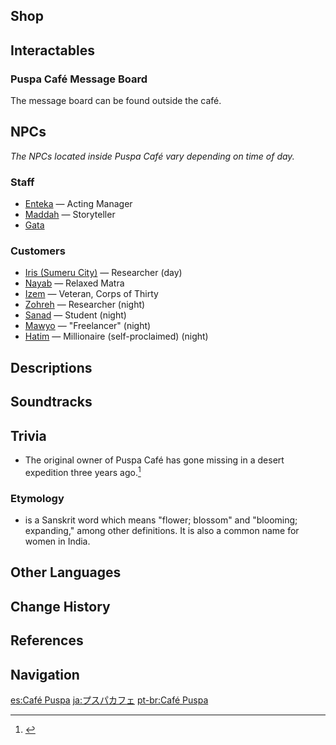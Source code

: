 {{Location Infobox
|image        = <gallery>
Puspa Café.png|Exterior
Puspa Café Interior.png|Interior
Point of Interest Puspa Café Map Location.png|Map
</gallery>
|type         = Point of Interest
|type2        = Instance
|icon         = Icon Puspa Cafe.png
|region       = Sumeru
|subregion    = Dharma Forest
|area         = Avidya Forest
|subarea      = Sumeru City
|poi          = Treasures Street
}}
{{Location Intro|description=<p>{{If Self|Puspa Café|It|Puspa Café}} is a coffee shop with a long history, where people often meet to have their fortunes told or play [[Genius Invokation TCG]].</p>}}

==Shop==
{{Vendor|Enteka}}

<!--
==Features==
===Local Specialties===
-->
==Interactables==
===Puspa Café Message Board===
{{main|Puspa Café Message Board}}
The message board can be found outside the café.

==NPCs==
''The NPCs located inside Puspa Café vary depending on time of day.''

===Staff===
* [[Enteka]] &mdash; Acting Manager
* [[Maddah]] &mdash; Storyteller
* [[Gata]]

===Customers===
* [[Iris (Sumeru City)]] &mdash; Researcher (day)
* [[Nayab]] &mdash; Relaxed Matra
* [[Izem]] &mdash; Veteran, Corps of Thirty
* [[Zohreh]] &mdash; Researcher (night)
* [[Sanad]] &mdash; Student (night)
* [[Mawyo]] &mdash; "Freelancer" (night)
* [[Hatim]] &mdash; Millionaire (self-proclaimed) (night)

==Descriptions==
{{Description|A café that enjoys a fairly long history. It is not only a place that serves authentic Sumeru-style coffee, but also a rare social gathering space in the city that people from all walks of life like to frequent. Its acting manager is good at reading customers' fortunes from the coffee grounds. Word has it that her reading is even more accurate than those done by professional diviners at the bazaar.|[[Map]] description}}

==Soundtracks==
{{Soundtracks by Category Table|type=location}}
<!--
==Gallery==
<gallery>

</gallery>
-->
==Trivia==
* The original owner of Puspa Café has gone missing in a desert expedition three years ago.<ref>{{Ref/BB|Kalimi Exchange Bulletin Board|Exchange Decision Announcement (Puspa Café)}}</ref>

===Etymology===
* {{lang|Puspa|sa={{wt|पुष्प||Sanskrit}}|sa_rm=púṣpa}} is a Sanskrit word which means "flower; blossom" and "blooming; expanding," among other definitions. It is also a common name for women in India.

==Other Languages==
{{Other Languages
|en      = Puspa Café
|zhs     = 普斯帕咖啡馆
|zhs_rm  = Pǔsīpà Kāfēi-guǎn
|zht     = 普斯帕咖啡館
|zht_rm  = Pǔsīpà Kāfēi-guǎn
|ja      = プスパカフェ
|ja_rm   = Pusupa Kafe
|ko      = 푸스파 커피숍
|es      = Café Puspa
|fr      = Café Puspa
|ru      = Кафе «Пуспа»
|th      = Puspa Café
|vi      = Tiệm Cà Phê Puspa
|de      = Puspa-Kaffeehaus
|id      = Puspa Café
|pt      = Café Puspa
|tr      = Puspa Kafe
|tr_tl   = 
|it      = Bar Puspa
|it_tl   = 
}}

==Change History==
{{Change History|3.0}}

==References==
{{Reflist}}

==Navigation==
{{PoI Navbox|Sumeru}}

[[es:Café Puspa]]
[[ja:プスパカフェ]]
[[pt-br:Café Puspa]]